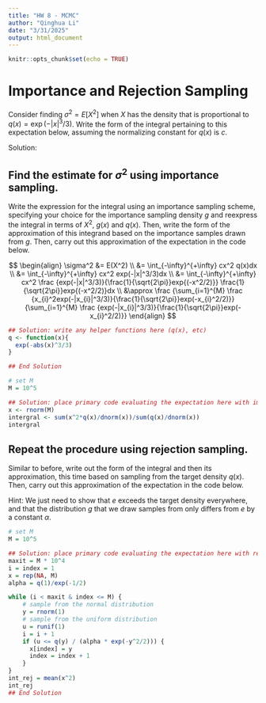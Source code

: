 ```yaml
---
title: "HW 8 - MCMC"
author: "Qinghua Li"
date: "3/31/2025"
output: html_document
---
```


```r
knitr::opts_chunk$set(echo = TRUE)
```

# Importance and Rejection Sampling

Consider finding $\sigma^2 = E[X^2]$ when $X$ has the density that is proportional to $q(x) =\exp({−|x|^3/3})$.  Write the form of the integral pertaining to this expectation below, assuming the normalizing constant for $q(x)$ is $c$.

Solution:


## Find the estimate for $\sigma^2$ using importance sampling.  

Write the expression for the integral using an importance sampling scheme, specifying your choice for the importance sampling density $g$ and reexpress the integral in terms of $X^2$, $g(x)$ and $q(x)$.  Then, write the form of the approximation of this integrand based on the importance samples drawn from $g$. Then, carry out this approximation of the expectation in the code below. 

$$
\begin{align}
\sigma^2 &= E(X^2) \\
         &= \int_{-\infty}^{+\infty} cx^2 q(x)dx \\
         &= \int_{-\infty}^{+\infty} cx^2 exp(-|x|^3/3)dx \\
         &= \int_{-\infty}^{+\infty} cx^2 \frac {exp(-|x|^3/3)}{\frac{1}{\sqrt{2\pi}}exp{(-x^2/2)}} \frac{1}{\sqrt{2\pi}}exp{(-x^2/2)}dx \\
         &\approx \frac {\sum_{i=1}^{M} \frac {x_{i}^2exp(-|x_{i}|^3/3)}{\frac{1}{\sqrt{2\pi}}exp(-x_{i}^2/2)}} {\sum_{i=1}^{M} \frac {exp(-|x_{i}|^3/3)}{\frac{1}{\sqrt{2\pi}}exp(-x_{i}^2/2)}}
\end{align}
$$


```r
## Solution: write any helper functions here (q(x), etc)
q <- function(x){
  exp(-abs(x)^3/3)
}

## End Solution

# set M
M = 10^5

## Solution: place primary code evaluating the expectation here with importance sampling
x <- rnorm(M)
intergral <- sum(x^2*q(x)/dnorm(x))/sum(q(x)/dnorm(x))
intergral
```


## Repeat the procedure using rejection sampling. 

Similar to before, write out the form of the integral and then its approximation, this time based on sampling from the target density $q(x)$.  Then, carry out this approximation of the expectation in the code below. 

Hint:  We just need to show that $e$ exceeds the target density everywhere, and that the distribution $g$ that we draw samples from only differs from $e$ by a constant $\alpha$.  


```r
# set M
M = 10^5

## Solution: place primary code evaluating the expectation here with rejection sampling
maxit = M * 10^4
i = index = 1
x = rep(NA, M)
alpha = q(1)/exp(-1/2)

while (i < maxit & index <= M) {
    # sample from the normal distribution
    y = rnorm(1)
    # sample from the uniform distribution
    u = runif(1)
    i = i + 1
    if (u <= q(y) / (alpha * exp(-y^2/2))) {
      x[index] = y
      index = index + 1
    }
}
int_rej = mean(x^2)
int_rej
## End Solution
```